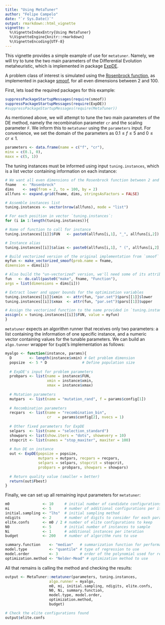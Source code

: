 ```yaml
---
title: "Using MetaTuner"
author: "Felipe Campelo"
date: "`r Sys.Date()`"
output: rmarkdown::html_vignette
vignette: >
  %\VignetteIndexEntry{Using MetaTuner}
  %\VignetteEngine{knitr::rmarkdown}
  %\VignetteEncoding{UTF-8}
---
```

  
This vignette provides a simple example of use for `metatuner`. Namely, we will 
try to tune the two main parameters of the Differential Evolution metaheuristic,
which is implemented in package 
[ExpDE](https://cran.r-project.org/package=ExpDE). 
  
A problem class of interest is simulated using the 
[Rosenbrock function](https://en.wikipedia.org/wiki/Rosenbrock_function), 
as implemented in package [smoof](https://CRAN.R-project.org/package=smoof), 
for all even dimensions between 2 and 100.
  
First, lets load the required packages for this example: 

```r
suppressPackageStartupMessages(require(smoof))
suppressPackageStartupMessages(require(ExpDE))
#suppressPackageStartupMessages(require(MetaTuner))
```
  
As mentioned above, we will attempt to tune the two main parameters of the DE 
method, namely the recombination parameter `cr` and the scaling parameter `F`. 
We inform this to `metatuner` using the `parameters` input. For convenience, 
we set the domain of the parameters as $0.1 \leq f \leq 5$ and 
$0 \leq cr \leq 1$.

```r
parameters <- data.frame(name = c("f", "cr"),
minx = c(0.1, 0),
maxx = c(5, 1))
```
  
The tuning instances must be informed using input `tuning.instances`, which is a
list vector containing information on each instance:

```r
# We want all even dimensions of the Rosenbrock function between 2 and 100
fname   <- "Rosenbrock"
dims    <- seq(from = 2, to = 100, by = 2)
allfuns <- expand.grid(fname, dims, stringsAsFactors = FALSE)

# Assemble instances list
tuning.instances <- vector(nrow(allfuns), mode = "list")

# For each position in vector `tuning.instances`:
for (i in 1:length(tuning.instances)){

# Name of function to call for instance
tuning.instances[[i]]$FUN   <- paste0(allfuns[i,1], "_", allfuns[i,2])

# Instance alias
tuning.instances[[i]]$alias <- paste0(allfuns[i,1], " (", allfuns[i,2], ")")

# Build vectorized version of the original implementation from `smoof`
myfun <- make_vectorized_smoof(prob.name = fname,
dimension = dims[i])

# Also build the "un-vectorized" version, we'll need some of its attributes
fun   <- do.call(paste0("make", fname, "Function"),
args = list(dimensions = dims[i]))

# Extract lower and upper bounds for the optimization variables
tuning.instances[[i]]$xmin  <- attr(fun, "par.set")$pars[[1]]$lower
tuning.instances[[i]]$xmax  <- attr(fun, "par.set")$pars[[1]]$upper

# Assign the vectorized function to the name provided in `tuning.instances`.
assign(x = tuning.instances[[i]]$FUN, value = myfun)
}
```

`metatuner` expects an algorithm runner that receives only two parameters: a 
list containing the information of one specific instance, and a numeric vector 
containing values for the tunable parameters. We can build an `algo.tunner` 
wrapper for `ExpDE`'s implementation as follows:

```r
myalgo <- function(instance, params){
  D        <- length(instance$xmin) # Get problem dimension
  popsize  <- 5 * D                # Define population size
  
  # ExpDE's input for problem parameters
  probpars <- list(name = instance$FUN,
                   xmin = instance$xmin,
                   xmax = instance$xmax)
  
  # Mutation parameters
  mutpars  <- list(name = "mutation_rand", f = params$config[1])
  
  # Recombination parameters
  recpars  <- list(name = "recombination_bin",
                   cr   = params$config[2], nvecs = 1)
  
  # Other fixed parameters for ExpDE
  selpars  <- list(name = "selection_standard")
  showpars <- list(show.iters = "dots", showevery = 10)
  stopcrit <- list(names = "stop_maxiter", maxiter = 100)
  
  # Run DE on instance
  out <- ExpDE(popsize = popsize,
               mutpars = mutpars, recpars = recpars,
               selpars = selpars, stopcrit = stopcrit,
               probpars = probpars, showpars = showpars)
  
  # Return quality value (smaller = better)
  return(out$Fbest)
}
```

Finally, we can set up all remaining input parameters for `metatuner`:

```r
m0               <- 10     # initial number of candidate configurations
mi               <- 5      # number of additional configurations per iteration
initial.sampling <- "lhs"  # initial sampling method
ndigits          <- 2      # number of digits to consider for each parameter
elite.confs      <- m0 / 2 # number of elite configurations to keep
N0               <- 5      # initial number of instances to sample
Ni               <- 1      # additional instances per iteration
budget           <- 200    # number of algorithm runs to use

summary.function    <- "median"   # summarization function for performance
model.type          <- "quantile" # type of regression to use
model.order         <- 3          # order of the polynomial used for regression
optimization.method <- "Nelder-Mead" # optimization method to use
```

All that remains is calling the method and checking the results:

```r
output <- MetaTuner::metatuner(parameters, tuning.instances, 
                    algo.runner = myalgo,
                    m0, mi, initial.sampling, ndigits, elite.confs,
                    N0, Ni, summary.function,
                    model.type, model.order,
                    optimization.method,
                    budget)
```

```r
# Check the elite configurations found
output$elite.confs
```



